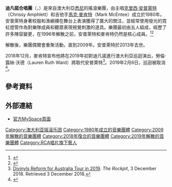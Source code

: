 {{noteTA
|G1=Music
|G2=Show
}}
{{Infobox musical artist
| name            = 迪凡諾合唱團
| image           = 
| caption         = 
| image_size      = 200px
| background      = group_or_band
| alias           =
| origin          = 澳大利亞[[新南威爾斯州|新南威爾斯州]][[悉尼|悉尼]]
| genre           = [[新浪潮|新浪潮]], [[流行搖滾|流行搖滾]], [[酒吧搖滾_(澳大利亞)|酒吧搖滾]]
| years_active    = 1980年至1996年，2006年至2009年
| label           = [[蛹殼唱片|蛹殼]]，[[維京唱片|維京]]，[[RCA唱片|RCA]]，[[華納音樂集團|WEA]]
| associated_acts = [[空中補給|空中補給]]	
| past_members    = 
}}
'''迪凡諾合唱團'''（{{lang-en|Divinyls}}，{{IPAc-en|d|ɪ|ˈ|v|aɪ|n|əl|z}}）是來自澳大利亞[[悉尼|悉尼]]的搖滾樂團，由主唱[[克里西·安普萊特|克里西·安普萊特]]（Chrissy Amphlett）和吉他手[[馬克·麥肯特|馬克·麥肯特]]（Mark McEntee）成立於1980年。安普萊特身著校服和漁網襪在舞台上表演獲得了廣大的關注，並經常使用發光的霓虹燈管作為對樂隊成員和聽眾表現視覺刺激的道具。樂團最初由五人組成，經歷了許多陣容變更，在1996年解散之前，安普萊特和麥肯特仍然是核心成員。<ref name="McF">{{cite book |title=Encyclopedia of Australian Rock and Pop |url=https://archive.org/details/encyclopediaofau00mcfa |last=McFarlane |first=Ian |authorlink=Ian McFarlane |publisher=[[Allen_&_Unwin|Allen & Unwin]] |year=1999 |isbn=1-86448-768-2 |accessdate=2008-05-30}}</ref><ref name=pleasure>{{cite book  | last = Amphlett  | first = Chrissy | authorlink = Chrissy Amphlett  |author2=Larry Writer  | title = Pleasure and Pain: My Life  | publisher = Hodder Australia | year = 2005 | location = Sydney  | pages = 336   | isbn = 0-7336-1959-2}}</ref>

解散後，樂團偶爾會重聚活動，直到2009年。安普萊特於2013年去世。

2018年12月，麥肯特宣布他將在2019年初對迪凡諾進行澳大利亞巡迴演出，勞倫·露絲·沃德（Lauren Ruth Ward）將取代安普萊特<ref name="Reunion">[https://www.therockpit.net/2018/divinyls-reform-for-australia-tour-in-2019/ Divinyls Reform for Australia Tour in 2019]. ''The Rockpit'', 3 December 2018. Retrieved 3 December 2018.</ref>。2019年2月6日，巡迴被取消<ref name="Cancelled">{{cite web|first=Tyler|last=Jenke|url=https://tonedeaf.thebrag.com/divinyls-cancel-aussie-tour/|title=Divinyls Have Officially Cancelled Their Upcoming Aussie Tour|publisher=thebrag.com|date=2019-02-06|accessdate=2019-02-08}}</ref>。

== 參考資料 ==
{{reflist|30em}}

== 外部連結 ==
* [http://www.myspace.com/officialdivinyls 官方MySpace頁面]

{{Authority control}}
{{DEFAULTSORT:Divinyls}}
[[Category:澳大利亚摇滚乐团|Category:澳大利亚摇滚乐团]]
[[Category:1980年成立的音樂團體|Category:1980年成立的音樂團體]]
[[Category:2009年解散的音樂團體|Category:2009年解散的音樂團體]]
[[Category:2018年復合的音樂團體|Category:2018年復合的音樂團體]]
[[Category:2019年解散的音樂團體|Category:2019年解散的音樂團體]]
[[Category:RCA唱片旗下藝人|Category:RCA唱片旗下藝人]]